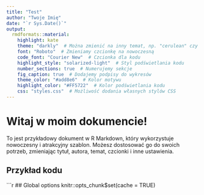 ```yaml
---
title: "Test"
author: "Twoje Imię"
date: "`r Sys.Date()`"
output:
  rmdformats::material:
    highlight: kate
    theme: "darkly"  # Można zmienić na inny temat, np. "cerulean" czy "darkly"
    font: "Roboto"  # Zmieniamy czcionkę na nowoczesną
    code_font: "Courier New"  # Czcionka dla kodu
    highlight_style: "solarized-light"  # Styl podświetlania kodu
    number_sections: true  # Numerujemy sekcje
    fig_caption: true  # Dodajemy podpisy do wykresów
    theme_color: "#add8e6"  # Kolor motywu
    highlight_color: "#FF5722"  # Kolor podświetlania kodu
    css: "styles.css"  # Możliwość dodania własnych stylów CSS
---
```


# Witaj w moim dokumencie!

To jest przykładowy dokument w R Markdown, który wykorzystuje nowoczesny i atrakcyjny szablon. Możesz dostosować go do swoich potrzeb, zmieniając tytuł, autora, temat, czcionki i inne ustawienia.

## Przykład kodu


```r
## Global options
knitr::opts_chunk$set(cache = TRUE)